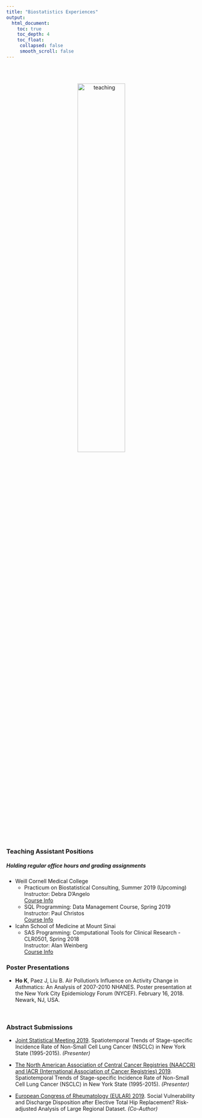```yaml
---
title: "Biostatistics Experiences"
output:
  html_document:
    toc: true
    toc_depth: 4
    toc_float:
     collapsed: false
     smooth_scroll: false
---
```


<link rel="stylesheet" href="academicons/css/academicons.min.css"/>

<br> 

<center>
<br>
<img src="image/poster.jpg" alt="teaching" style="width:50%; border:0px solid">
<br>

</center>

<br><br>

### Teaching Assistant Positions

##### Holding regular office hours and grading assignments

* Weill Cornell Medical College 
    + Practicum on Biostatistical Consulting, Summer 2019 (Upcoming) <br> Instructor: Debra D'Angelo <br>  [Course Info](download/consulting_course.pdf)
    + SQL Programming: Data Management Course, Spring 2019 <br> Instructor: Paul Christos <br>  [Course Info](download/sql_course.pdf)

* Icahn School of Medicine at Mount Sinai
    + SAS Programming: Computational Tools for Clinical Research - CLR0501, Spring 2018 <br> Instructor: Alan Weinberg <br>  [Course Info](download/sas_course.pdf)

### Poster Presentations
* **Ho K**, Paez J, Liu B. Air Pollution’s Influence on Activity Change in Asthmatics: An
Analysis of 2007-2010 NHANES. Poster presentation at the New York City Epidemiology
Forum (NYCEF). February 16, 2018. Newark, NJ, USA.

<br>

### Abstract Submissions
* [Joint Statistical Meeting 2019](http://ww2.amstat.org/meetings/jsm/2019/). Spatiotemporal Trends of Stage-specific Incidence Rate of Non-Small Cell Lung Cancer (NSCLC) in New York State (1995-2015). *(Presenter)*


* [The North American Association of Central Cancer Registries (NAACCR) and IACR (International Association of Cancer Registries) 2019](https://www.naaccr.org/naaccr-iacr2019/). Spatiotemporal Trends of Stage-specific Incidence Rate of Non-Small Cell Lung Cancer (NSCLC) in New York State (1995-2015). *(Presenter)*

* [European Congress of Rheumatology (EULAR) 2019](https://www.congress.eular.org/). Social Vulnerability and Discharge Disposition after Elective Total Hip Replacement? Risk-adjusted Analysis of Large Regional Dataset.  *(Co-Author)*

<br>


